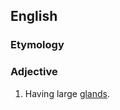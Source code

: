 ==English==

===Etymology===
{{rfe|lang=en}}

===Adjective===
{{en-adj|-}}

# Having large [[gland]]s.